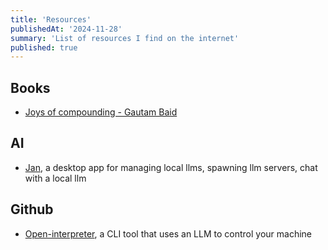 ```yaml
---
title: 'Resources'
publishedAt: '2024-11-28'
summary: 'List of resources I find on the internet'
published: true
---
```


## Books
- [Joys of compounding - Gautam Baid](https://g.co/kgs/ZMrZjmA)

## AI
- [Jan](https://jan.ai), a desktop app for managing local llms, spawning llm servers, chat with a local llm

## Github
- [Open-interpreter](https://github.com/OpenInterpreter/open-interpreter), a CLI tool that uses an LLM to control your machine
